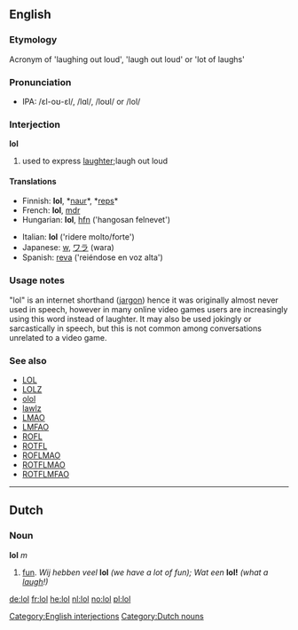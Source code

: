 {{rfc}}
==English==
===Etymology===
Acronym of 'laughing out loud', 'laugh out loud' or 'lot of laughs'

===Pronunciation===
* IPA: /&#603;l-o&#650;-&#603;l/, /l&#593;l/, /lo&#650;l/ or /lol/

===Interjection===
'''lol''' 

# {{txt}} used to express [[laughter]];laugh out loud

====Translations====
{{top}}
*Finnish: '''lol''', *[[naur]]*, *[[reps]]*
*French: '''lol''', [[mdr]]
*Hungarian: '''lol''', [[hfn]] ('hangosan felnevet')
{{mid}}
*Italian: '''lol''' ('ridere molto/forte')
*Japanese: [[w]], [[ワラ]] (wara)
*Spanish: [[reva]] ('reiéndose en voz alta')
{{bottom}}

===Usage notes===
"lol" is an internet shorthand ([[jargon]]) hence it was originally almost never used in speech, however in many online video games users are increasingly using this word instead of laughter.  It may also be used jokingly or sarcastically in speech, but this is not common among conversations unrelated to a video game.

===See also===
*[[LOL]]
*[[LOLZ]]
*[[olol]]
*[[lawlz]]
*[[LMAO]]
*[[LMFAO]]
*[[ROFL]]
*[[ROTFL]]
*[[ROFLMAO]]
*[[ROTFLMAO]]
*[[ROTFLMFAO]]


----

==Dutch==
===Noun===
'''lol''' ''m''

#[[fun]]. ''Wij hebben veel'' '''lol''' ''(we have a lot of fun); Wat een'' '''lol!''' ''(what a [[laugh]]!)''

[[Category:English interjections]]
[[Category:Dutch nouns]]

[[de:lol]]
[[fr:lol]]
[[he:lol]]
[[nl:lol]]
[[no:lol]]
[[pl:lol]]